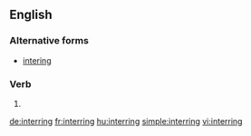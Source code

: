 ==English==

===Alternative forms===
* [[intering]] {{qualifier|rare}}

===Verb===
{{head|en|present participle}}

# {{present participle of|inter|lang=en|nocat=1}}

[[de:interring]]
[[fr:interring]]
[[hu:interring]]
[[simple:interring]]
[[vi:interring]]